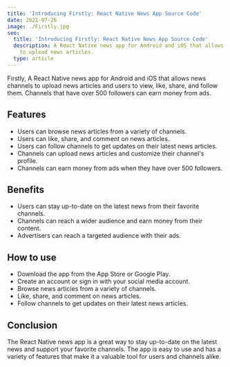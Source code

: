 ```yaml
---
title: 'Introducing Firstly: React Native News App Source Code'
date: 2021-07-26
image: ./Firstly.jpg
seo:
  title: 'Introducing Firstly: React Native News App Source Code'
  description: A React Native news app for Android and iOS that allows news channels
    to upload news articles.
  type: article
---
```


Firstly, A React Native news app for Android and iOS that allows news channels to upload news articles and users to view, like, share, and follow them. Channels that have over 500 followers can earn money from ads.

## Features

- Users can browse news articles from a variety of channels.
- Users can like, share, and comment on news articles.
- Users can follow channels to get updates on their latest news articles.
- Channels can upload news articles and customize their channel's profile.
- Channels can earn money from ads when they have over 500 followers.

## Benefits

- Users can stay up-to-date on the latest news from their favorite channels.
- Channels can reach a wider audience and earn money from their content.
- Advertisers can reach a targeted audience with their ads.

## How to use

- Download the app from the App Store or Google Play.
- Create an account or sign in with your social media account.
- Browse news articles from a variety of channels.
- Like, share, and comment on news articles.
- Follow channels to get updates on their latest news articles.

## Conclusion

The React Native news app is a great way to stay up-to-date on the latest news and support your favorite channels. The app is easy to use and has a variety of features that make it a valuable tool for users and channels alike.
